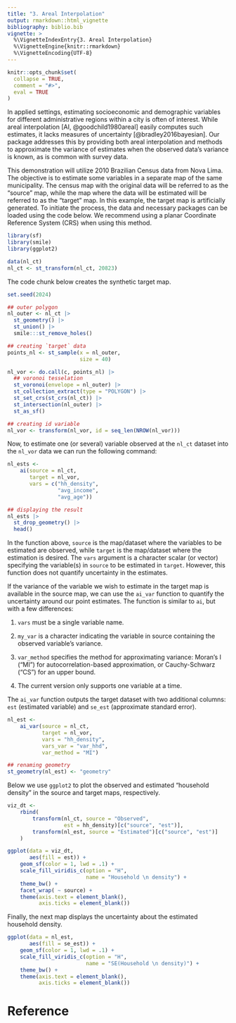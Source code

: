 ```yaml
---
title: "3. Areal Interpolation"
output: rmarkdown::html_vignette
bibliography: biblio.bib
vignette: >
  %\VignetteIndexEntry{3. Areal Interpolation}
  %\VignetteEngine{knitr::rmarkdown}
  %\VignetteEncoding{UTF-8}
---
```


```r
knitr::opts_chunk$set(
  collapse = TRUE,
  comment = "#>",
  eval = TRUE
)
```


In applied settings, estimating socioeconomic and demographic variables for
different administrative regions within a city is often of interest. While areal
interpolation [AI, @goodchild1980areal] easily computes such estimates, it lacks
measures of uncertainty [@bradley2016bayesian]. Our package addresses this by
providing both areal interpolation and methods to approximate the variance of
estimates when the observed data's variance is known, as is common with survey
data.


This demonstration will utilize 2010 Brazilian Census data from Nova Lima. The
objective is to estimate some variables in a separate map of the same
municipality. The census map with the original data will be referred to as the
"source" map, while the map where the data will be estimated will be referred to
as the "target" map. In this example, the target map is artificially
generated. To initiate the process, the data and necessary packages can be
loaded using the code below. We recommend using a planar Coordinate Reference
System (CRS) when using this method.
```r
library(sf)
library(smile)
library(ggplot2)

data(nl_ct)
nl_ct <- st_transform(nl_ct, 20823)
```

The code chunk below creates the synthetic target map.

```r
set.seed(2024)

## outer polygon
nl_outer <- nl_ct |>
  st_geometry() |>
  st_union() |>
  smile:::st_remove_holes()

## creating `target` data
points_nl <- st_sample(x = nl_outer,
                       size = 40)

nl_vor <- do.call(c, points_nl) |>
  ## voronoi tesselation
  st_voronoi(envelope = nl_outer) |> 
  st_collection_extract(type = "POLYGON") |>
  st_set_crs(st_crs(nl_ct)) |>
  st_intersection(nl_outer) |>
  st_as_sf()

## creating id variable
nl_vor <- transform(nl_vor, id = seq_len(NROW(nl_vor)))
```


Now, to estimate one (or several) variable observed at the `nl_ct` dataset into
the `nl_vor` data we can run the following command:

```r
nl_ests <-
    ai(source = nl_ct,
       target = nl_vor,
       vars = c("hh_density",
                "avg_income",
                "avg_age"))

## displaying the result
nl_ests |>
  st_drop_geometry() |>
  head()
```

In the function above, `source` is the map/dataset where the variables to be
estimated are observed, while `target` is the map/dataset where the estimation
is desired. The `vars` argument is a character scalar (or vector) specifying the
variable(s) in `source` to be estimated in `target`. However, this function does
not quantify uncertainty in the estimates.


If the variance of the variable we wish to estimate in the target map is
available in the source map, we can use the `ai_var` function to quantify the
uncertainty around our point estimates. The function is similar to `ai`, but
with a few differences:

1. `vars` must be a single variable name.

1. `my_var` is a character indicating the variable in source containing the
   observed variable's variance.

1. `var_method` specifies the method for approximating variance: Moran's I
   ("MI") for autocorrelation-based approximation, or Cauchy-Schwarz ("CS") for
   an upper bound.

1. The current version only supports one variable at a time.

The `ai_var` function outputs the target dataset with two additional columns:
`est` (estimated variable) and `se_est` (approximate standard error). 

```r
nl_est <-
    ai_var(source = nl_ct,
           target = nl_vor,
           vars = "hh_density",
           vars_var = "var_hhd",
           var_method = "MI")

## renaming geometry
st_geometry(nl_est) <- "geometry"
```

Below we use `ggplot2` to plot the observed and estimated "household density" in
the source and target maps, respectively.

```r
viz_dt <-
    rbind(
        transform(nl_ct, source = "Observed",
                  est = hh_density)[c("source", "est")],
        transform(nl_est, source = "Estimated")[c("source", "est")]
    )

ggplot(data = viz_dt,
       aes(fill = est)) +
    geom_sf(color = 1, lwd = .1) +
    scale_fill_viridis_c(option = "H",
                         name = "Household \n density") +
    theme_bw() +
    facet_wrap( ~ source) +
    theme(axis.text = element_blank(),
          axis.ticks = element_blank())
```

Finally, the next map displays the uncertainty about the estimated household
density.

```r
ggplot(data = nl_est,
       aes(fill = se_est)) +
    geom_sf(color = 1, lwd = .1) +
    scale_fill_viridis_c(option = "H",
                         name = "SE(Household \n density)") +
    theme_bw() +
    theme(axis.text = element_blank(),
          axis.ticks = element_blank())
```

<!-- \lcg{fit the sentence below somewhere in the appendix:} -->
<!-- Oftentimes, the variance of each~$Y(B_j)$, $\text{Var}[Y(B_j)]$, is -->
<!-- also available from a census or survey.  -->


<!-- The confidence intervals for the Voronoi interpolation were constructed based on -->
<!-- a normal approximation and in Equation~\eqref{eq:cova}. -->


<!-- Voronoi interpolation is a nonparametric approach that interpolates $Y(B_j)$'s -->
<!-- to construct $Y(s_i)$'s. Define an $n \times m$ matrix -->
<!-- $\mathbf{W} = \{ w_{ij} \}$, where $w_{ij}$ is the weight associated with the -->
<!-- polygon $B_j$ in constructing $Y(s_i)$.  The Voronoi weights are -->
<!-- $w_{ij} = \lvert B_j \cap V_i \rvert / \lvert V_i \rvert$, where -->
<!-- $\lvert \cdot \rvert$ returns the area of a polygon \citep{goodchild1980areal, -->
<!--   gotway2002combining}.  The interpolation for $\hat Y(s_1, \ldots, s_n)$ is -->
<!-- constructed as -->
<!-- \begin{equation} -->
<!--   \label{eq:np-est} -->
<!--   \hat{Y}(s_1, \ldots, s_n) = \mathbf{W} -->
<!--   Y(B_1, \ldots, B_m), -->
<!-- \end{equation} -->
<!-- and implicitly assumes homogeneity within each areal unit. The expectation and -->
<!-- the variance of the predictor are, respectively, -->
<!-- \begin{align*} -->
<!--   \E[\hat{Y}(s_1, \ldots, s_n)] &= \mathbf{W} \E[Y(B_1, \ldots, B_m)]\\ -->
<!--   \text{Var}[\hat{Y}(s_1, \ldots, s_n)] &= \mathbf{W} -->
<!--                                             \text{Var}[Y(B_1, \ldots, B_m)] \mathbf{W}^{\top}. -->
<!-- \end{align*} -->
<!-- In practice, the covariance matrix $\text{Var}[Y(B_1, \ldots, B_m)]$ is unknown -->
<!-- and, consequently, needs to be estimated. In our application, we work census -->
<!-- data, the expectation $\E[Y(B_j)]$ and the marginal population variances -->
<!-- $\text{Var}[Y(B_j)]$ are observed. In survey data, uncertainty around the -->
<!-- estimates $Y(B_j)$ is commonly available and may be used to estimate the -->
<!-- marginal variances. However, in our experience, the off-diagonals entries of the -->
<!-- covariance matrix $\text{Var}[Y(B_1, \ldots, B_m)]$ are unavailable in both -->
<!-- cases and must be estimated or approximated. -->


<!-- The variance of each predictor $\text{Var}[\hat Y(s_i)]$ is needed as an -->
<!-- uncertainty measure, which has not been addressed in the literature. It relies on  -->
<!-- both the variances of $Y(B_j)$'s and their covariances: -->
<!-- \begin{align} -->
<!--   \label{eq:np-single-var} -->
<!--   \text{Var}[\hat{Y}(s_i)]  -->
<!--   = \sum_{j = 1}^m w^2_{ij} \text{Var} \left [ Y(B_j) \right ] + 2 \sum_{l -->
<!--   \neq j} w_{ij} w_{il} \textrm{Cov} \left[ Y(B_j), Y(B_l) \right], -->
<!-- \end{align} -->
<!-- where the variances and covariances terms involving regions such that -->
<!-- $V_i \cap B_j = \varnothing$ are discarded. For practical purposes, we propose -->
<!-- an approximation for $\textrm{Cov}[ Y(B_j), Y(B_l)]$ based on -->
<!-- Moran's~I~\citep{moran1950notes}, a global spatial -->
<!-- autocorrelation. Specifically, let $\rho_I$ be the Moran's~I calculated with a -->
<!-- weight matrix constructed with first-degree neighbors. That is, $\rho_I$ is the -->
<!-- average of the pairwise correlation for all neighboring pairs. If regions $B_j$ -->
<!-- and $B_l$ are neighbors of each other, we have -->
<!-- \begin{align} -->
<!--   \label{eq:cova} -->
<!--   \textrm{Cov} \left[ Y(B_j), Y(B_l) \right] -->
<!--   \approx \rho_I \sqrt{\text{Var}[Y(B_j)]  \text{Var}[Y(B_l)]}. -->
<!-- \end{align} -->
<!-- Otherwise, we set $\textrm{Cov} \left[ Y(B_j), Y(B_l) \right]$ to zero. -->
<!-- This approximation alleviates the conservativeness of using the upper bound from -->
<!-- the Cauchy--Schwartz inequality, in which case, $\rho_I$ is replaced -->
<!-- with~1. See~\ref{app:cov} for more details on the derivation. -->
<!-- Note that as the spatial dependence gets stronger, the variance of the -->
<!-- estimator increases, which is in contrast to the model-based approach in the -->
<!-- next subsection. -->


<!-- \section{Covariance Terms Approximation for Areal interpolation} -->
<!-- \label{app:cov} -->


<!-- \jy{redundant section; repeating equations in the text.} -->


<!-- We first propose an easily scalable extension of an existing nonparametric -->
<!-- interpolation approach that accounts for the observed variance information as -->
<!-- well as the spatial dependence at the census tract level based on an -->
<!-- approximation using Moran´s~I \citep{moran1950notes}. -->


<!-- Using Equation~\eqref{eq:np-est}, the areal interpolation estimate for $Y(s_i)$ -->
<!-- is -->
<!-- \begin{align*} -->
<!--   \hat{Y}(s_i) & = \mathbf{w}^\top_i Y(B_1, \ldots, B_n) -->
<!--   = \sum_{j = 1}^m w_{ij} Y(B_j), -->
<!-- \end{align*} -->
<!-- where $\mathbf{w}_i$ is the $i$-th row of the matrix $\mathbf{W}$ defined in -->
<!-- Section~\ref{app:nonpar}. The derivation in Equation~\eqref{eq:np-single-var} -->
<!-- follows directly from the variance operator. For each $j$ and $l$, the -->
<!-- Cauchy--Schwartz inequality gives -->
<!-- \begin{equation} -->
<!--   \label{eq:cs_ineq} -->
<!--   \textrm{Cov}[Y(B_j), Y(B_l)] \leq \sqrt{\text{Var}[Y(B_j)] -->
<!--     \text{Var}[Y(B_l)]}, \quad \forall j, l = 1, \ldots, m. -->
<!-- \end{equation} -->
<!-- By combining Equations~\eqref{eq:cs_ineq} and~\eqref{eq:np-single-var}, we have -->
<!-- \begin{equation*} -->
<!--   \text{Var}[\hat{Y}(s_i)] \leq \sum_{j = 1}^m w^2_{ij} \text{Var} \left [ Y(B_j) \right ] + 2 \sum_{l -->
<!--     \neq j} w_{ij} w_{il} \sqrt{\text{Var}[Y(B_j)] -->
<!--     \text{Var}[Y(B_l)]}. -->
<!-- \end{equation*} -->
<!-- The proposition in Equation~\eqref{eq:cova} is the multiply the upper-bounds -->
<!-- given by Equation~\eqref{eq:cs_ineq} by the Moran's~I, denoted -->
<!-- $\rho_I \in (-1, 1)$, resulting in a less conservative approximation. -->

# Reference
